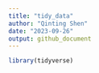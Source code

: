 ```yaml
---
title: "tidy_data"
author: "Qinting Shen"
date: "2023-09-26"
output: github_document
---
```


```r
library(tidyverse)
```
